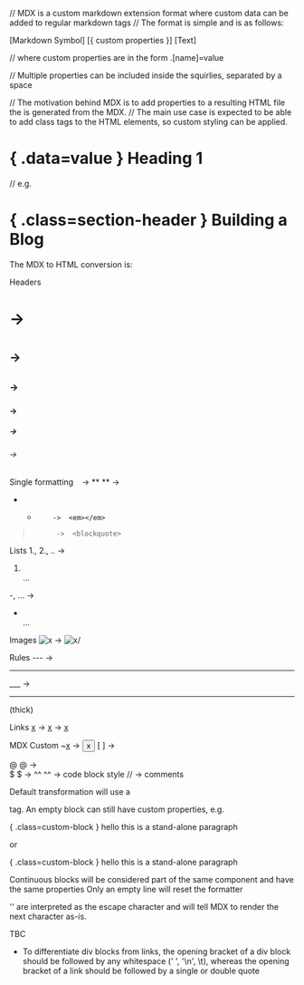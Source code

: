 // MDX is a custom markdown extension format where custom data can be added to regular markdown tags
// The format is simple and is as follows:

[Markdown Symbol] [{ custom properties }] [Text]

// where custom properties are in the form
.[name]=value

// Multiple properties can be included inside the squirlies, separated by a space

// The motivation behind MDX is to add properties to a resulting HTML file the is generated from the MDX.
// The main use case is expected to be able to add class tags to the HTML elements, so custom styling can be applied.

# { .data=value } Heading 1

// e.g.
# { .class=section-header } Building a Blog 

The MDX to HTML conversion is:

Headers
#           ->  <h1>
##          ->  <h2>
###         ->  <h3>
####        ->  <h4>
#####       ->  <h5>
######      ->  <h6>

Single formatting
` `         ->  <code></code>
** **       ->  <strong></strong>
* *         ->  <em></em>
>           ->  <blockquote>

Lists
1., 2., ..  ->  <ol><li></li>...</ol>
-, ...      ->  <ul><li></li>...</ul>

Images
![x](y)     ->  <img src=y alt=x/>

Rules
---         ->  <hr>
___         ->  <hr> (thick)

Links
[x](y)      ->  <a href=y>x</a>
<x>         ->  <a href=x>x</a>

MDX Custom
~[x](y)     ->  <button onclick=y>x</button>
[ ]         ->  <div></div>
@ @         ->  <nav></nav>
$ $         ->  <span></span>
^^ ^^       ->  code block style
//          ->  comments


Default transformation will use a <p> tag.
An empty block can still have custom properties, e.g.

{ .class=custom-block }
hello this is a stand-alone paragraph

or

{ .class=custom-block } hello this is a stand-alone paragraph


Continuous blocks will be considered part of the same component and have the same properties
Only an empty line will reset the formatter

'\' are interpreted as the escape character and will tell MDX to render the next character as-is.

TBC
- To differentiate div blocks from links, the opening bracket of a div block should be followed by any whitespace
  (' ', '\n', \t), whereas the opening bracket of a link should be followed by a single or double quote
